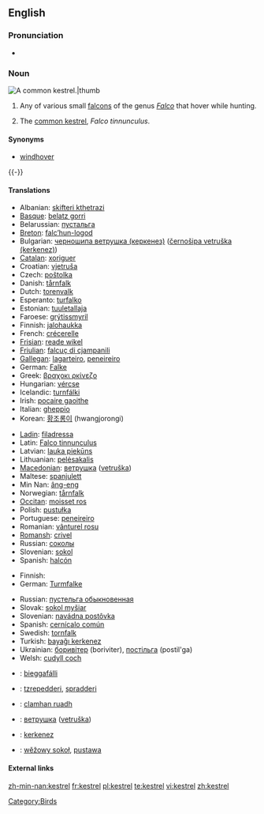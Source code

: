 ==English==

===Pronunciation===
*{{IPA|/'kɛstɻʌl/}}

===Noun===
[[Image:Common Kestrel 1.jpg|A common '''kestrel'''.|thumb]]
{{en-noun}}

# Any of various small [[falcon]]s of the genus ''[[Falco]]'' that hover while hunting.
# {{UK}} The [[common kestrel]], ''Falco tinnunculus''.

====Synonyms====
* {{italbrac-colon|common kestrel}} [[windhover]]

{{-}}

====Translations====
{{trans-top|any small falcon of genus ''Falco''}}
*Albanian: [[skifteri kthetrazi]]
*[[Basque]]: [[belatz gorri]]
*Belarussian: [[пустальга]]
*[[Breton]]: [[falc’hun-logod]]
*Bulgarian: [[черношипа ветрушка (керкенез)]] ([[černošipa vetruška (kerkenez)]])
*[[Catalan]]: [[xoriguer]]
*Croatian: [[vjetruša]]
*Czech: [[poštolka]] {{f}}
*Danish: [[tårnfalk]]
*Dutch: [[torenvalk]] {{m}}
*Esperanto: [[turfalko]]
*Estonian: [[tuuletallaja]]
*Faroese: [[grýtissmyril]]
*Finnish: [[jalohaukka]]
*French: [[crécerelle]]
*[[Frisian]]: [[reade wikel]]
*[[Friulian]]: [[falcuç di cjampanili]]
*[[Gallegan]]: [[lagarteiro]], [[peneireiro]]
*German: [[Falke]] {{m}}
*Greek: [[βραχοκι ρκίνεζο]]
*Hungarian: [[vércse]]
*Icelandic: [[turnfálki]]
*Irish: [[pocaire gaoithe]]
*Italian: [[gheppio]] {{m}}
*Korean: [[황조롱이]] (hwangjorongi)
{{trans-mid}}
*[[Ladin]]: [[filadressa]]
*Latin: [[Falco tinnunculus]] {{m}}
*Latvian: [[lauka piekūns]]
*Lithuanian: [[pelėsakalis]]
*[[Macedonian]]: [[ветрушка]] ([[vetruška]])
*Maltese: [[spanjulett]]
*Min Nan: [[âng-eng]]
*Norwegian: [[tårnfalk]]
*[[Occitan]]: [[moisset ros]]
*Polish: [[pustułka]] {{f}}
*Portuguese: [[peneireiro]]
*Romanian: [[vânturel rosu]]
*[[Romansh]]: [[crivel]]
*Russian: [[cоколы]]
*Slovenian: [[sokol]] {{f}}
*Spanish: [[halcón]] {{m}}
{{trans-bottom}}

{{trans-top|''Falco tinnunculus''}}
* Finnish: {{t|fi|tuulihaukka}}
* German: [[Turmfalke]] {{m}}
{{trans-mid}}
* Russian: [[пустельга обыкновенная]] {{f}}
* Slovak: [[sokol myšiar]]
* Slovenian: [[navádna postôvka]] {{f}}
* Spanish: [[cernícalo común]] {{m}}
* Swedish: [[tornfalk]] {{c}}
* Turkish: [[bayağı kerkenez]]
* Ukrainian: [[боривiтер]] (boriviter), [[постiльга]] (postil'ga)
* Welsh: [[cudyll coch]]
{{trans-bottom}}

{{ttbc-top}}
* {{ttbc|Sami}}: [[bieggafálli]]
* {{ttbc|Sardinian}}: [[tzrepedderi]], [[spradderi]]
* {{ttbc|Scottish}}: [[clamhan ruadh]]
* {{ttbc|Serbian}}: [[ветрушка]] ([[vetruška]])
* {{ttbc|Turkish}}: [[kerkenez]]
* {{ttbc|Upper Sorbian}}: [[wěžowy sokoł]], [[pustawa]]
{{trans-bottom}}

====External links====
{{projectlinks|pedia}}
{{projectlinks|disambig}}

[[Category:Birds]]

[[zh-min-nan:kestrel]]
[[fr:kestrel]]
[[pl:kestrel]]
[[te:kestrel]]
[[vi:kestrel]]
[[zh:kestrel]]